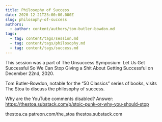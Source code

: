 ```yaml
---
title: Philosophy of Success
date: 2020-12-21T23:00:00.000Z
slug: philosophy-of-success
authors:
  - author: content/authors/tom-butler-bowdon.md
tags:
  - tag: content/tags/session.md
  - tag: content/tags/philosophy.md
  - tag: content/tags/success.md
---
```


This session was a part of The Unsuccess Symposium: Let Us Get Successful So We Can Stop Giving a Shit About Getting Successful on December 22nd, 2020.

Tom Butler-Bowdon, notable for the “50 Classics” series of books, visits The Stoa to discuss the philosophy of success.

Why are the YouTube comments disabled? Answer: https://thestoa.substack.com/p/stoic-punk-or-why-you-should-stop

thestoa.ca
patreon.com/the_stoa
thestoa.substack.com
